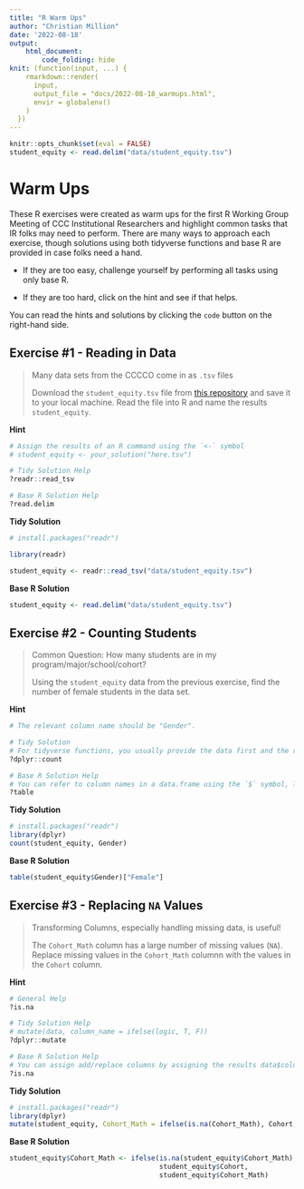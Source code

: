 ```yaml
---
title: "R Warm Ups"
author: "Christian Million"
date: '2022-08-18'
output:
    html_document:
        code_folding: hide
knit: (function(input, ...) {
    rmarkdown::render(
      input,
      output_file = "docs/2022-08-18_warmups.html",
      envir = globalenv()
    )
  })
---
```


```r
knitr::opts_chunk$set(eval = FALSE)
student_equity <- read.delim("data/student_equity.tsv")
```

# Warm Ups

These R exercises were created as warm ups for the first R Working Group Meeting of CCC Institutional Researchers and highlight common tasks that IR folks may need to perform. There are many ways to approach each exercise, though solutions using both tidyverse functions and base R are provided in case folks need a hand.

- If they are too easy, challenge yourself by performing all tasks using only base R.

- If they are too hard, click on the hint and see if that helps.

You can read the hints and solutions by clicking the `code` button on the right-hand side.

## Exercise #1 - Reading in Data

> Many data sets from the CCCCO come in as `.tsv` files
>
> Download the `student_equity.tsv` file from [this repository]() and save it to your local machine. Read the file into R and name the results `student_equity`.

**Hint**

```r
# Assign the results of an R command using the `<-` symbol
# student_equity <- your_solution("here.tsv")

# Tidy Solution Help
?readr::read_tsv

# Base R Solution Help
?read.delim
```

**Tidy Solution**

```r
# install.packages("readr")

library(readr)

student_equity <- readr::read_tsv("data/student_equity.tsv")
```

**Base R Solution**

```r
student_equity <- read.delim("data/student_equity.tsv")
```


## Exercise #2 - Counting Students

> Common Question: How many students are in my program/major/school/cohort?
>
> Using the `student_equity` data from the previous exercise, find the number of female students in the data set.

**Hint**

```r
# The relevant column name should be "Gender".

# Tidy Solution
# For tidyverse functions, you usually provide the data first and the refer to the columns without quotes: i.e, Gender
?dplyr::count

# Base R Solution Help
# You can refer to column names in a data.frame using the `$` symbol, like: student_equity$Gender
?table
```

**Tidy Solution**

```r
# install.packages("readr")
library(dplyr)
count(student_equity, Gender)
```

**Base R Solution**

```r
table(student_equity$Gender)["Female"]
```

## Exercise #3 - Replacing `NA` Values

> Transforming Columns, especially handling missing data, is useful!
>
> The `Cohort_Math` column has a large number of missing values (`NA`). Replace missing values in the `Cohort_Math` columnn with the values in the `Cohort` column.

**Hint**

```r
# General Help
?is.na

# Tidy Solution Help
# mutate(data, column_name = ifelse(logic, T, F))
?dplyr::mutate

# Base R Solution Help
# You can assign add/replace columns by assigning the results data$column <- data$new_column
?is.na
```

**Tidy Solution**

```r
# install.packages("readr")
library(dplyr)
mutate(student_equity, Cohort_Math = ifelse(is.na(Cohort_Math), Cohort, Cohort_Math))
```

**Base R Solution**

```r
student_equity$Cohort_Math <- ifelse(is.na(student_equity$Cohort_Math),
                                     student_equity$Cohort,
                                     student_equity$Cohort_Math)
```

